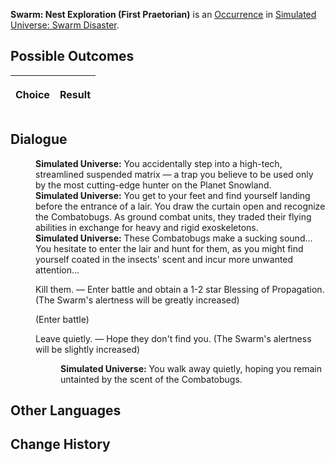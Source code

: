 {{Simulated Universe Event Infobox
|title         = Swarm: Nest Exploration (First Praetorian)
|image         = Random Event 4.png
|type          =
|domains_su    = 
|domains_ext   = 
|domains_swarm = Swarm
|domains_gng   = 
|requirements  =
|prev          = {{tx}}
|next          = {{tx}}
|indexRewards  =
|characters    = 
}}
'''Swarm: Nest Exploration (First Praetorian)''' is an [[Simulated Universe/Occurrence|Occurrence]] in [[Simulated Universe: Swarm Disaster]].

==Possible Outcomes==
{| class="article-table"
!Choice
!Result

|}

<!--
==Gameplay Notes==

-->
==Dialogue==
{{Dialogue Start}}
:'''Simulated Universe:''' You accidentally step into a high-tech, streamlined suspended matrix &mdash; a trap you believe to be used only by the most cutting-edge hunter on the Planet Snowland.
:'''Simulated Universe:''' You get to your feet and find yourself landing before the entrance of a lair. You draw the curtain open and recognize the Combatobugs. As ground combat units, they traded their flying abilities in exchange for heavy and rigid exoskeletons.
:'''Simulated Universe:''' These Combatobugs make a sucking sound... You hesitate to enter the lair and hunt for them, as you might find yourself coated in the insects' scent and incur more unwanted attention...
:{{DIcon|Star}} Kill them. &mdash; Enter battle and obtain a 1-2 star Blessing of Propagation. (The Swarm's alertness will be greatly increased)
:;(Enter battle)
::{{Enemy List|Juvenile Sting*4/}}
:{{DIcon|Star}} Leave quietly. &mdash; Hope they don't find you. (The Swarm's alertness will be slightly increased)
::'''Simulated Universe:''' You walk away quietly, hoping you remain untainted by the scent of the Combatobugs.
{{Dialogue End}}

==Other Languages==
{{Other Languages
|en    = Swarm: Nest Exploration (First Praetorian)
|zhs   = 虫潮•虫巢探险（一级卫戍）
|zht   = 蟲潮•蟲巢探險（一級衛戍）
|ja    = {{Rubi|虫|むし}}の{{Rubi|潮|しお}}・{{Rubi|虫|むし}}の{{Rubi|巣|す}}{{Rubi|探険|たんけん}}（{{Rubi|一級守備|いっきゅうしゅび}}）
|ko    = 곤충 파도•곤충집 탐험(1급 경비)
|es    = Enjambre: Exploración del nido (primer pretoriano)
|fr    = Exploration du nid de l'Essaim (premier prétorien)
|ru    = Жужжание: Экспедиция по гнезду (гарнизон ур. 1)
|th    = คลื่นแมลง: สำรวจรังแมลง (กองกำลังระดับ 1)
|vi    = Côn Trùng - Khám Phá Ổ Côn Trùng (Cảnh Vệ Cấp 1)
|de    = Der Schwarm: Nesterkundung (Garnisonsstufe 1)
|id    = Swarm: Eksplorasi Sarang Serangga (Garnisun Tingkat 1)
|pt    = Enxame: Exploração de Ninho (Primeiro Pretoriano)
}}

==Change History==
{{Change History|1.0}}
